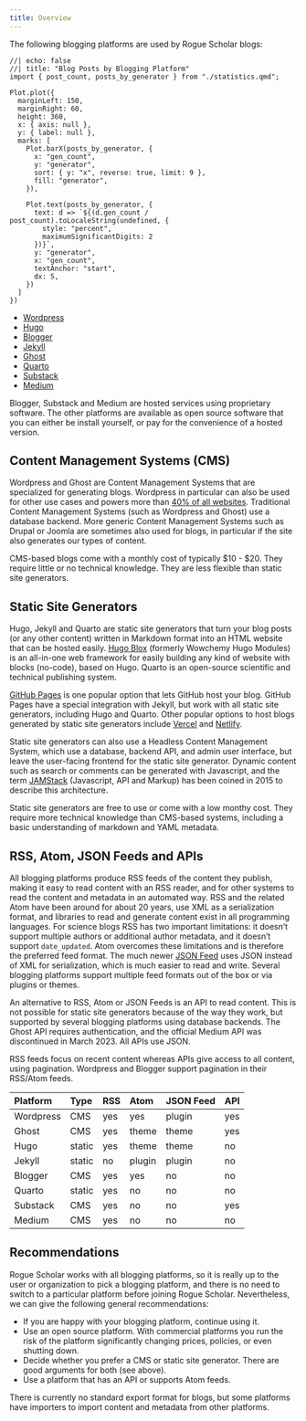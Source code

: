 ```yaml
---
title: Overview
---
```


The following blogging platforms are used by Rogue Scholar blogs:

```ojs
//| echo: false
//| title: "Blog Posts by Blogging Platform"
import { post_count, posts_by_generator } from "./statistics.qmd";

Plot.plot({
  marginLeft: 150,
  marginRight: 60,
  height: 360,
  x: { axis: null },
  y: { label: null },
  marks: [
    Plot.barX(posts_by_generator, {
      x: "gen_count",
      y: "generator",
      sort: { y: "x", reverse: true, limit: 9 },
      fill: "generator",
    }),

    Plot.text(posts_by_generator, {
      text: d => `${(d.gen_count / post_count).toLocaleString(undefined, {
        style: "percent", 
        maximumSignificantDigits: 2
      })}`,
      y: "generator",
      x: "gen_count",
      textAnchor: "start",
      dx: 5,
    })
  ]
})
```

- [Wordpress](https://wordpress.org/)
- [Hugo](https://gohugo.io/)
- [Blogger](https://blogger.com)
- [Jekyll](https://jekyllrb.com/)
- [Ghost](https://ghost.org/)
- [Quarto](https://quarto.org)
- [Substack](https://substack.com)
- [Medium](https://medium.com)

Blogger, Substack and Medium are hosted services using proprietary software. 
The other platforms are available as open source software that you can either be install yourself,
or pay for the convenience of a hosted version.

## Content Management Systems (CMS)

Wordpress and Ghost are Content Management Systems that are specialized for generating blogs.
Wordpress in particular can also be used for other use cases and powers more than [40% of all
websites](https://w3techs.com/). Traditional Content Management Systems (such as Wordpress and Ghost)
use a database backend. More generic Content Management Systems such as Drupal or Joomla are
sometimes also used for blogs, in particular if the site also generates our types of content.

<Callout type="info" emoji="💡">
  CMS-based blogs come with a monthly cost of typically $10 - $20. They require little or no technical knowledge. 
  They are less flexible than static site generators.
</Callout>

## Static Site Generators

Hugo, Jekyll and Quarto are static site generators that turn your blog posts (or any other content) written in Markdown
format into an HTML website that can be hosted easily. [Hugo Blox](https://hugoblox.com) (formerly 
Wowchemy Hugo Modules) is an all-in-one web framework for easily building any kind of website with blocks (no-code), based on Hugo.
Quarto is an open-source scientific and technical publishing system.

[GitHub Pages](https://pages.github.com/) is one popular option that lets GitHub host your blog. GitHub Pages 
have a special integration with Jekyll, but work with all static site generators, including Hugo and Quarto. 
Other popular options to host blogs generated by static site generators include [Vercel](https://vercel.com) 
and [Netlify](https://netlify.com).

Static site generators can also use a Headless Content Management System, which use a database, backend API, and admin user interface,
but leave the user-facing frontend for the static site generator. Dynamic content such as search or comments can be
generated with Javascript, and the term [JAMStack](https://jamstack.org/) (Javascript, API and Markup) has been coined
in 2015 to describe this architecture.

<Callout type="info" emoji="💡">
  Static site generators are free to use or come with a low monthy cost. They require more technical knowledge than CMS-based systems,
  including a basic understanding of markdown and YAML metadata.
</Callout>

## RSS, Atom, JSON Feeds and APIs

All blogging platforms produce RSS feeds of the content they publish, making it easy to read content
with an RSS reader, and for other systems to read the content and metadata in an automated way.
RSS and the related Atom have been around for about 20 years, use XML as a serialization format, and libraries to
read and generate content exist in all programming languages. For science blogs RSS has two important
limitations: it doesn't support multiple authors or additional author metadata, and it doesn't support `date_updated`.
Atom overcomes these limitations and is therefore the preferred feed format. The much newer [JSON Feed](https://www.jsonfeed.org/) uses
JSON instead of XML for serialization, which is much easier to read and write. Several blogging platforms support multiple feed
formats out of the box or via plugins or themes.

An alternative to RSS, Atom or JSON Feeds is an API to read content. This is not possible for static site
generators because of the way they work, but supported by several blogging platforms using database backends. The Ghost API requires
authentication, and the official Medium API was discontinued in March 2023. All APIs use JSON.

RSS feeds focus on recent content whereas APIs give access to all content, using pagination. Wordpress and Blogger support pagination
in their RSS/Atom feeds.

| Platform  | Type   | RSS   | Atom   | JSON Feed | API   |
| :-------- | :----- | :---- | :----- | :-------- | :---- |
| Wordpress | CMS    | yes   | yes    | plugin    | yes   |
| Ghost     | CMS    | yes   | theme  | theme     | yes   |
| Hugo      | static | yes   | theme  | theme     | no    |
| Jekyll    | static | no    | plugin | plugin    | no    |
| Blogger   | CMS    | yes   | yes    | no        | no    |
| Quarto    | static | yes   | no     | no        | no    |
| Substack  | CMS    | yes   | no     | no        | yes   |
| Medium    | CMS    | yes   | no     | no        | no    |

## Recommendations

Rogue Scholar works with all blogging platforms, so it is really up to the user or organization to pick a blogging platform, and there
is no need to switch to a particular platform before joining Rogue Scholar. Nevertheless, we can give the following general recommendations:

* If you are happy with your blogging platform, continue using it.
* Use an open source platform. With commercial platforms you run the risk of the platform significantly changing prices, policies, or even shutting down.
* Decide whether you prefer a CMS or static site generator. There are good arguments for both (see above).
* Use a platform that has an API or supports Atom feeds.

There is currently no standard export format for blogs, but some platforms have importers to import content and metadata
from other platforms.

